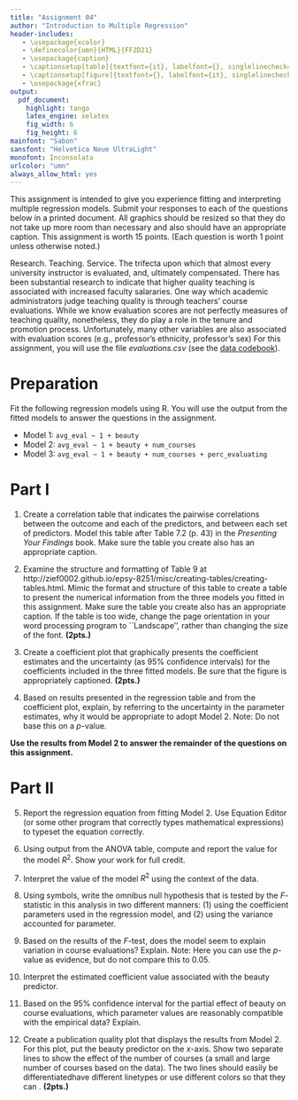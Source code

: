 ```yaml
---
title: "Assignment 04"
author: "Introduction to Multiple Regression"
header-includes:
   - \usepackage{xcolor}
   - \definecolor{umn}{HTML}{FF2D21}
   - \usepackage{caption}
   - \captionsetup[table]{textfont={it}, labelfont={}, singlelinecheck=false, labelsep=newline}
   - \captionsetup[figure]{textfont={}, labelfont={it}, singlelinecheck=false, labelsep=period}
   - \usepackage{xfrac}
output: 
  pdf_document:
    highlight: tango
    latex_engine: xelatex
    fig_width: 6
    fig_height: 6
mainfont: "Sabon"
sansfont: "Helvetica Neue UltraLight"
monofont: Inconsolata
urlcolor: "umn"
always_allow_html: yes
---
```


\frenchspacing

This assignment is intended to give you experience fitting and interpreting multiple regression models. Submit your responses to each of the questions below in a printed document. All graphics should be resized so that they do not take up more room than necessary and also should have an appropriate caption. This assignment is worth 15 points. (Each question is worth 1 point unless otherwise noted.)

\rule{0.5\linewidth}{\linethickness}

Research. Teaching. Service. The trifecta upon which that almost every university instructor is evaluated, and, ultimately compensated. There has been substantial research to indicate that higher quality teaching is associated with increased faculty salararies. One way which academic administrators judge teaching quality is through teachers' course evaluations. While we know evaluation scores are not perfectly measures of teaching quality, nonetheless, they do play a role in the tenure and promotion process. Unfortunately, many other variables are also associated with evaluation scores (e.g., professor's ethnicity, professor's sex)  For this assignment, you will use the file *evaluations.csv* (see the [data codebook](http://zief0002.github.io/epsy-8251/codebooks/evaluations.html)).


# Preparation

Fit the following regression models using R. You will use the output from the fitted models to answer the questions in the assignment.

- Model 1: `avg_eval ~ 1 + beauty`
- Model 2: `avg_eval ~ 1 + beauty + num_courses`
- Model 3: `avg_eval ~ 1 + beauty + num_courses + perc_evaluating`

# Part I

1. Create a correlation table that indicates the pairwise correlations between the outcome and each of the predictors, and between each set of predictors. Model this table after Table 7.2 (p. 43) in the *Presenting Your Findings* book. Make sure the table you create also has an appropriate caption.

2. Examine the structure and formatting of Table 9 at http://zief0002.github.io/epsy-8251/misc/creating-tables/creating-tables.html. Mimic the format and structure of this table to create a table to present the numerical information from the three models you fitted in this assignment. Make sure the table you create also has an appropriate caption. If the table is too wide, change the page orientation in your word processing program to ``Landscape'', rather than changing the size of the font. **(2pts.)**

3. Create a coefficient plot that graphically presents the coefficient estimates and the uncertainty (as 95\% confidence intervals) for the coefficients included in the three fitted models. Be sure that the figure is appropriately captioned. **(2pts.)**

4. Based on results presented in the regression table and from the coefficient plot, explain, by referring to the uncertainty in the parameter estimates, why it would be appropriate to adopt Model 2. Note: Do not base this on a *p*-value.



\newpage

**Use the results from Model 2 to answer the remainder of the questions on this assignment.**
\vspace {2em}

# Part II

5. Report the regression equation from fitting Model 2. Use Equation Editor (or some other program that correctly types mathematical expressions) to typeset the equation correctly.

6. Using output from the ANOVA table, compute and report the value for the model $R^2$. Show your work for full credit.

7. Interpret the value of the model $R^2$ using the context of the data.

8. Using symbols, write the omnibus null hypothesis that is tested by the *F*-statistic in this analysis in two different manners: (1) using the coefficient parameters used in the regression model, and (2) using the variance accounted for parameter.

9. Based on the results of the *F*-test, does the model seem to explain variation in course evaluations? Explain. Note: Here you can use the *p*-value as evidence, but do not compare this to 0.05.

10. Interpret the estimated coefficient value associated with the beauty predictor.

11. Based on the 95% confidence interval for the partial effect of beauty on course evaluations, which parameter values are reasonably compatible with the empirical data? Explain. 

12. Create a publication quality plot that displays the results from Model 2. For this plot, put the beauty predictor on the *x*-axis. Show two separate lines to show the effect of the number of courses (a small and large number of courses based on the data). The two lines should easily be differentiatedhave different linetypes or use different colors so that they can . **(2pts.)**
